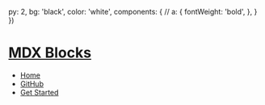 
  py: 2,
  bg: 'black',
  color: 'white',
  components: {
    // a: { fontWeight: 'bold', },
  }
})

# [MDX Blocks](/)

- [Home](/)
- [GitHub](https://github.com/jxnblk/mdx-blocks)
- [Get Started](https://github.com/jxnblk/mdx-blocks 'button')


